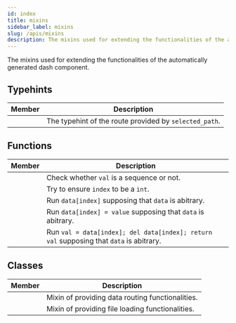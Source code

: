 ```yaml
---
id: index
title: mixins
sidebar_label: mixins
slug: /apis/mixins
description: The mixins used for extending the functionalities of the automatically generated dash component.
---
```



<APITopBar type="module" isPrivate={true} source="mixins" />

The mixins used for extending the functionalities of the automatically generated dash
component.

## Typehints

|                                Member                                 | <center>Description</center>                           |
| :-------------------------------------------------------------------: | :----------------------------------------------------- |
| [<IconObjType type="type" hasText={true} text="Route"/>](./Route.mdx) | The typehint of the route provided by `selected_path`. |

## Functions

|                                              Member                                               | <center>Description</center>                                                            |
| :-----------------------------------------------------------------------------------------------: | :-------------------------------------------------------------------------------------- |
|         [<IconObjType type="func" hasText={true} text="is_sequence"/>](./is_sequence.mdx)         | Check whether `val` is a sequence or not.                                               |
| [<IconObjType type="func" hasText={true} text="sanitize_list_index"/>](./sanitize_list_index.mdx) | Try to ensure `index` to be a `int`.                                                    |
|  [<IconObjType type="func" hasText={true} text="get_item_of_object"/>](./get_item_of_object.mdx)  | Run `data[index]` supposing that `data` is abitrary.                                    |
|  [<IconObjType type="func" hasText={true} text="set_item_of_object"/>](./set_item_of_object.mdx)  | Run `data[index] = value` supposing that `data` is abitrary.                            |
|  [<IconObjType type="func" hasText={true} text="pop_item_of_object"/>](./pop_item_of_object.mdx)  | Run `val = data[index]; del data[index]; return val` supposing that `data` is abitrary. |

## Classes

|                                          Member                                          | <center>Description</center>                     |
| :--------------------------------------------------------------------------------------: | :----------------------------------------------- |
| [<IconObjType type="class" hasText={true} text="MixinDataRoute"/>](./MixinDataRoute.mdx) | Mixin of providing data routing functionalities. |
|      [<IconObjType type="class" hasText={true} text="MixinFile"/>](./MixinFile.mdx)      | Mixin of providing file loading functionalities. |
